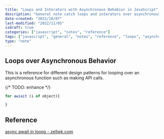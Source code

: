 ```yaml
---
title: "Loops and Interators with Asynchronous Behabior in JavaScript"
description: "General note catch loops and interators over asynchronous actions in JavaScript"
date-created: "2022/10/07"
last-modified: "2022/12/05"
isdraft: true
categories: ["javascript", "notes", "reference"]
tags: ["javascript", "general", "notes", "reference", "loops", "asynchronous"]
type: "note"
---
```


## Loops over Asynchronous Behavior

This is a reference for different design patterns for looping over an asynchronous function such as making API calls.

{/* TODO: enhance */}

```js
for awiait (i of object){

}
```

## Reference

[async await in loops - zellwk.com](https://zellwk.com/blog/async-await-in-loops/)
